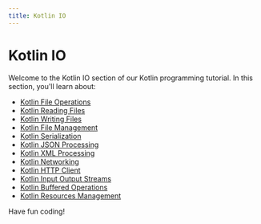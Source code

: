 ```yaml
---
title: Kotlin IO
---
```


# Kotlin IO

Welcome to the Kotlin IO section of our Kotlin programming tutorial. In this section, you'll learn about:

- [Kotlin File Operations](./0-kotlin-file-operations.mdx)
- [Kotlin Reading Files](./1-kotlin-reading-files.mdx)
- [Kotlin Writing Files](./2-kotlin-writing-files.mdx)
- [Kotlin File Management](./3-kotlin-file-management.mdx)
- [Kotlin Serialization](./4-kotlin-serialization.mdx)
- [Kotlin JSON Processing](./5-kotlin-json-processing.mdx)
- [Kotlin XML Processing](./6-kotlin-xml-processing.mdx)
- [Kotlin Networking](./7-kotlin-networking.mdx)
- [Kotlin HTTP Client](./8-kotlin-http-client.mdx)
- [Kotlin Input Output Streams](./9-kotlin-input-output-streams.mdx)
- [Kotlin Buffered Operations](./10-kotlin-buffered-operations.mdx)
- [Kotlin Resources Management](./11-kotlin-resources-management.mdx)

Have fun coding!